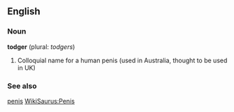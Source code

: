 ==English==
===Noun===

'''todger''' (plural: ''todgers'')

# Colloquial name for a human penis (used in Australia, thought to be used in UK)

===See also ===
[[penis]]
[[WikiSaurus:Penis]]